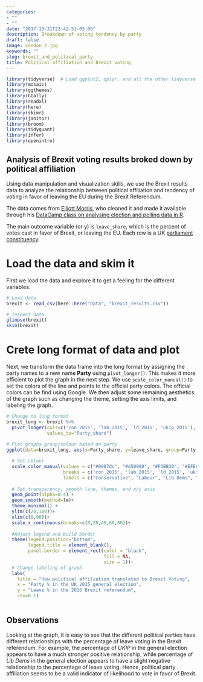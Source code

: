 ```yaml
---
categories:
- ""
- ""
date: "2017-10-31T22:42:51-05:00"
description: Breakdown of voting tendency by party 
draft: false
image: London_2.jpg
keywords: ""
slug: brexit_and_political_party
title: Political affiliation and Brexit voting 
---
```


```r
library(tidyverse)  # Load ggplot2, dplyr, and all the other tidyverse packages
library(mosaic)
library(ggthemes)
library(GGally)
library(readxl)
library(here)
library(skimr)
library(janitor)
library(broom)
library(tidyquant)
library(infer)
library(openintro)
```
## Analysis of Brexit voting results broked down by political affiliation 

Using data manipulation and visualization skills, we use the Brexit results data to analyze the relationship between political affiliation and tendency of voting in favor of leaving the EU during the Brexit Referendum. 

The data comes from [Elliott Morris](https://www.thecrosstab.com/), who cleaned it and made it available through his [DataCamp class on analysing election and polling data in R](https://www.datacamp.com/courses/analyzing-election-and-polling-data-in-r).

The main outcome variable (or y) is `leave_share`, which is the percent of votes cast in favor of Brexit, or leaving the EU. Each row is a UK [parliament constituency](https://en.wikipedia.org/wiki/United_Kingdom_Parliament_constituencies).

# Load the data and skim it 
First we load the data and explore it to get a feeling for the different variables. 
```r
# Load data
brexit <- read_csv(here::here("data", "brexit_results.csv"))

# Inspect data
glimpse(brexit)
skim(brexit)
```

# Crete long format of data and plot 
Next, we transform the data frame into the long format by assigning the party names to a new name **Party** using `pivot_longer()`. This makes it more efficient to plot the graph in the next step. We use `scale_color_manual()` to set the colors of the line and points to the official party colors. The official colors can be find using Google. We then adjust some remaining aesthetics of the graph such as changing the theme, setting the axis limits, and labeling the graph. 
```r

# Change to long format
brexit_long <- brexit %>%  
  pivot_longer(cols=c('con_2015', 'lab_2015', 'ld_2015', 'ukip_2015'), names_to= "Party", 
               values_to="Party_share") 
  
# Plot graphs group/colour based on party   
ggplot(data=brexit_long, aes(x=Party_share, y=leave_share, group=Party, colour=Party)) +

  # Set colour
  scale_color_manual(values = c("#0087dc", "#d50000", "#FDBB30", "#EFE600"), 
                     breaks = c('con_2015', 'lab_2015', 'ld_2015', 'ukip_2015'),
                     labels = c("Conservative", "Labour", "Lib Dems", "UKIP"))+
 
  # Set transparency, smooth line, themes, and x/y axis 
  geom_point(alpha=0.4) +
  geom_smooth(method=lm)+
  theme_minimal() + 
  ylim(c(20,100))+
  xlim(c(0,90))+
  scale_x_continuous(breaks=c(0,20,40,60,80))+
  
  #Adjust legend and build border 
  theme(legend.position="bottom", 
        legend.title = element_blank(),
        panel.border = element_rect(color = "black",
                                    fill = NA,
                                    size = 1))+
  # Change labeling of graph
  labs(
    title = "How political affiliation translated to Brexit Voting",
    x = "Party % in the UK 2015 general election",
    y = "Leave % in the 2016 Brexit referendum", 
    cex=0.1)
  
```


## Observations
Looking at the graph, it is easy to see that the different political parties have different relationships with the percentage of leave voting in the Brexit referendum. For example, the percentage of *UKIP* in the general election appears to have a much stronger positive relationship, while percentage of *Lib Dems* in the general election appears to have a slight negative relationship to the percentage of leave voting. Hence, political party affiliation seems to be a valid indicator of likelihood to vote in favor of Brexit. 